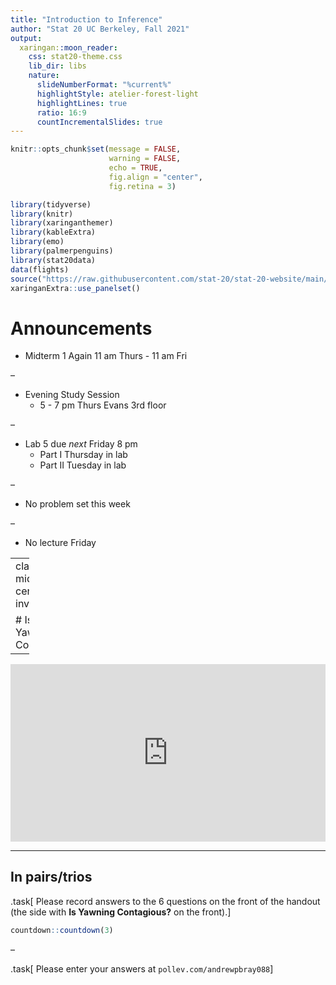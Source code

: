 ```yaml
---
title: "Introduction to Inference"
author: "Stat 20 UC Berkeley, Fall 2021"
output:
  xaringan::moon_reader:
    css: stat20-theme.css
    lib_dir: libs
    nature:
      slideNumberFormat: "%current%"
      highlightStyle: atelier-forest-light
      highlightLines: true
      ratio: 16:9
      countIncrementalSlides: true
---
```


```r
knitr::opts_chunk$set(message = FALSE,
                      warning = FALSE,
                      echo = TRUE,
                      fig.align = "center",
                      fig.retina = 3)

library(tidyverse)
library(knitr)
library(xaringanthemer)
library(kableExtra)
library(emo)
library(palmerpenguins)
library(stat20data)
data(flights)
source("https://raw.githubusercontent.com/stat-20/stat-20-website/main/stat20-theme.R")
xaringanExtra::use_panelset()
```

# Announcements

- Midterm 1 Again 11 am Thurs - 11 am Fri

--

- Evening Study Session
    - 5 - 7 pm Thurs Evans 3rd floor

--

- Lab 5 due _next_ Friday 8 pm
    - Part I Thursday in lab
    - Part II Tuesday in lab

--

- No problem set this week

--

- No lecture Friday


---
class: middle, center, inverse

# Is Yawning Contagious?

---

<div style="position:relative;padding-bottom:56.25%;height:0;overflow:hidden;"> <iframe style="width:100%;height:100%;position:absolute;left:0px;top:0px;overflow:hidden" frameborder="0" type="text/html" src="https://www.dailymotion.com/embed/video/x6tryad" width="100%" height="100%" allowfullscreen > </iframe> </div>

---

## In pairs/trios

.task[
Please record answers to the 6 questions on the front of the handout (the side with **Is Yawning Contagious?** on the front).
]

```r
countdown::countdown(3)
```

--

.task[
Please enter your answers at `pollev.com/andrewpbray088`
]

